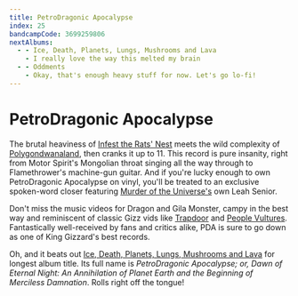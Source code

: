 ```yaml
---
title: PetroDragonic Apocalypse
index: 25
bandcampCode: 3699259806
nextAlbums:
  - - Ice, Death, Planets, Lungs, Mushrooms and Lava
    - I really love the way this melted my brain
  - - Oddments
    - Okay, that's enough heavy stuff for now. Let's go lo-fi!
---
```


# PetroDragonic Apocalypse

The brutal heaviness of [Infest the Rats' Nest](/albums/infest-the-rats-nest) meets the wild complexity of [Polygondwanaland](/albums/polygondwanaland), then cranks it up to 11. This record is pure insanity, right from Motor Spirit's Mongolian throat singing all the way through to Flamethrower's machine-gun guitar. And if you're lucky enough to own PetroDragonic Apocalypse on vinyl, you'll be treated to an exclusive spoken-word closer featuring [Murder of the Universe's](/albums/murder-of-the-universe) own Leah Senior.

Don't miss the music videos for Dragon and Gila Monster, campy in the best way and reminiscent of classic Gizz vids like [Trapdoor](https://www.youtube.com/watch?v=JQvIvKG_ktY) and [People Vultures](https://www.youtube.com/watch?v=6f78_Tf4Tdk). Fantastically well-received by fans and critics alike, PDA is sure to go down as one of King Gizzard's best records.

Oh, and it beats out [Ice, Death, Planets, Lungs, Mushrooms and Lava](/albums/ice-death-planets-lungs-mushrooms-and-lava) for longest album title. Its full name is _PetroDragonic Apocalypse; or, Dawn of Eternal Night: An Annihilation of Planet Earth and the Beginning of Merciless Damnation_. Rolls right off the tongue!
